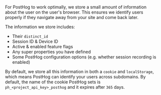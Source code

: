 For PostHog to work optimally, we store a small amount of information about the user on the user's browser. This ensures we identify users properly if they navigate away from your site and come back later. 

The information we store includes:

-   Their `distinct_id`
-   Session ID & Device ID
-   Active & enabled feature flags
-   Any super properties you have defined
-   Some PostHog configuration options (e.g. whether session recording is enabled)

By default, we store all this information in both a `cookie` and `localStorage`, which means PostHog can identify your users across subdomains. By default, the name of the cookie PostHog sets is `ph_<project_api_key>_posthog` and it expires after `365` days. 